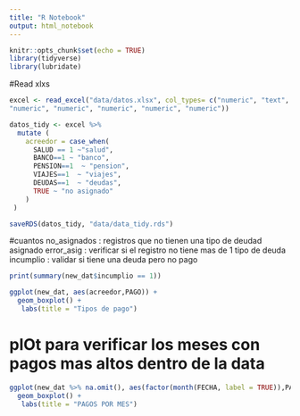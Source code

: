 ```yaml
---
title: "R Notebook"
output: html_notebook
---
```


```r
knitr::opts_chunk$set(echo = TRUE)
library(tidyverse)
library(lubridate)
```
#Read xlxs

```r
excel <- read_excel("data/datos.xlsx", col_types= c("numeric", "text", "date", "text", "numeric", "text", "numeric",
"numeric", "numeric", "numeric", "numeric", "numeric"))

datos_tidy <- excel %>% 
  mutate (
    acreedor = case_when(
      SALUD == 1 ~"salud",
      BANCO==1 ~ "banco",
      PENSION==1  ~ "pension",
      VIAJES==1  ~ "viajes",
      DEUDAS==1  ~ "deudas",
      TRUE ~ "no asignado"
    )
 )

saveRDS(datos_tidy, "data/data_tidy.rds")
```

#cuantos 
no_asignados : registros que no tienen una tipo de deudad asignado 
error_asig   : verificar si el registro no tiene mas de 1 tipo de deuda
incumplio    : validar si tiene una deuda pero no pago 
```r
print(summary(new_dat$incumplio == 1))
```

```r
ggplot(new_dat, aes(acreedor,PAGO)) +
  geom_boxplot() +
   labs(title = "Tipos de pago")
```

# plOt para verificar los meses con pagos mas altos dentro de la data

```r

ggplot(new_dat %>% na.omit(), aes(factor(month(FECHA, label = TRUE)),PAGO)) +
  geom_boxplot() +
   labs(title = "PAGOS POR MES")
```

